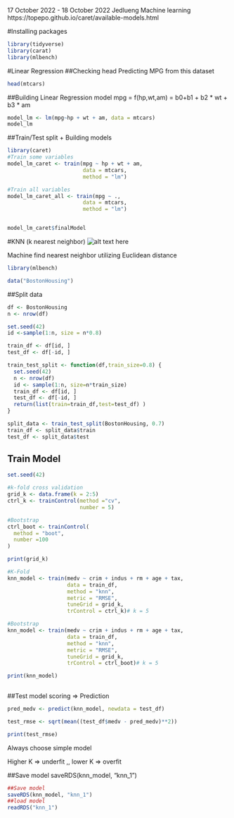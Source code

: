 17 October 2022 - 18 October 2022
Jedlueng 
Machine learning 
https://topepo.github.io/caret/available-models.html


#Installing packages 
```r
library(tidyverse)
library(carat)
library(mlbench)
```


#Linear Regression
##Checking head 
Predicting MPG from this dataset 
```r
head(mtcars)
```

##Building Linear Regression model 
mpg = f(hp,wt,am) = b0+b1 + b2 * wt + b3 * am 

```r
model_lm <- lm(mpg~hp + wt + am, data = mtcars)
model_lm
```

##Train/Test split + Building models
```r
library(caret)
#Train some variables
model_lm_caret <- train(mpg ~ hp + wt + am,
                        data = mtcars,
                        method = "lm")

#Train all variables 
model_lm_caret_all <- train(mpg ~ .,
                        data = mtcars,
                        method = "lm")


model_lm_caret$finalModel

```

#KNN (k nearest neighbor)
![alt text here](path-to-image-here)


Machine find nearest neighbor utilizing Euclidean distance


```r
library(mlbench)

data("BostonHousing")


```

##Split data 

```r
df <- BostonHousing
n <- nrow(df)

set.seed(42)
id <-sample(1:n, size = n*0.8)

train_df <- df[id, ]
test_df <- df[-id, ]

train_test_split <- function(df,train_size=0.8) {
  set.seed(42)
  n <- nrow(df)
  id <- sample(1:n, size=n*train_size)
  train_df <- df[id, ]
  test_df <- df[-id, ]
  return(list(train=train_df,test=test_df) )
}

split_data <- train_test_split(BostonHousing, 0.7)
train_df <- split_data$train
test_df <- split_data$test

```


## Train Model 
```r
set.seed(42)

#k-fold cross validation
grid_k <- data.frame(k = 2:5)
ctrl_k <- trainControl(method ="cv",
                       number = 5)

#Bootstrap 
ctrl_boot <- trainControl(
  method = "boot",
  number =100
)

print(grid_k)

#K-Fold 
knn_model <- train(medv ~ crim + indus + rm + age + tax,
                   data = train_df,
                   method = "knn",
                   metric = "RMSE",
                   tuneGrid = grid_k,
                   trControl = ctrl_k)# k = 5 

#Bootstrap 
knn_model <- train(medv ~ crim + indus + rm + age + tax,
                   data = train_df,
                   method = "knn",
                   metric = "RMSE",
                   tuneGrid = grid_k,
                   trControl = ctrl_boot)# k = 5 

print(knn_model)  
      
```


##Test model 
scoring => Prediction 
```r
pred_medv <- predict(knn_model, newdata = test_df)

test_rmse <- sqrt(mean((test_df$medv - pred_medv)**2))

print(test_rmse)
```

Always choose simple model

Higher K => underfit ,, lower K => overfit 


##Save model 
saveRDS(knn_model, "knn_1")
```r
##Save model 
saveRDS(knn_model, "knn_1")
##load model 
readRDS("knn_1")

```



